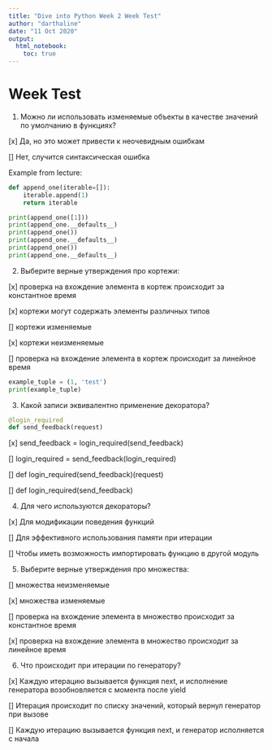 ```yaml
---
title: "Dive into Python Week 2 Week Test"
author: "darthaline"
date: "11 Oct 2020"
output:
  html_notebook:
    toc: true
---
```


# Week Test

1. Можно ли использовать изменяемые объекты в качестве значений по умолчанию в функциях?

[x] Да, но это может привести к неочевидным ошибкам

[] Нет, случится синтаксическая ошибка

Example from lecture:

```python
def append_one(iterable=[]):
    iterable.append(1)
    return iterable

print(append_one([1]))
print(append_one.__defaults__)
print(append_one())
print(append_one.__defaults__)
print(append_one())
print(append_one.__defaults__)
```


2. Выберите верные утверждения про кортежи:

[x] проверка на вхождение элемента в кортеж происходит за константное время

[x] кортежи могут содержать элементы различных типов

[] кортежи изменяемые

[x] кортежи неизменяемые

[] проверка на вхождение элемента в кортеж происходит за линейное время

```python
example_tuple = (1, 'test')
print(example_tuple)
```

3. Какой записи эквивалентно применение декоратора?

```python
@login_required
def send_feedback(request)
```


[x] send_feedback = login_required(send_feedback)

[] login_required = send_feedback(login_required)

[] def login_required(send_feedback)(request)

[] def login_required(send_feedback)

4. Для чего используются декораторы?

[x] Для модификации поведения функций

[] Для эффективного использования памяти при итерации

[] Чтобы иметь возможность импортировать функцию в другой модуль

5. Выберите верные утверждения про множества:

[] множества неизменяемые

[x] множества изменяемые

[] проверка на вхождение элемента в множество происходит за константное время

[x] проверка на вхождение элемента в множество происходит за линейное время

6. Что происходит при итерации по генератору?

[x] Каждую итерацию вызывается функция next, и исполнение генератора возобновляется с момента после yield

[] Итерация происходит по списку значений, который вернул генератор при вызове

[] Каждую итерацию вызывается функция next, и генератор исполняется с начала
